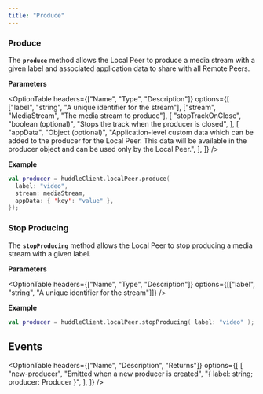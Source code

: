 ```yaml
---
title: "Produce"
---
```



### Produce

The **`produce`** method allows the Local Peer to produce a media stream with a given label and associated application data to share with all Remote Peers.

**Parameters**

<OptionTable
  headers={["Name", "Type", "Description"]}
  options={[
    ["label", "string", "A unique identifier for the stream"],
    ["stream", "MediaStream", "The media stream to produce"],
    [
      "stopTrackOnClose",
      "boolean (optional)",
      "Stops the track when the producer is closed",
    ],
    [
      "appData",
      "Object (optional)",
      "Application-level custom data which can be added to the producer for the Local Peer. This data will be available in the producer object and can be used only by the Local Peer.",
    ],
  ]}
/>

**Example**

```kotlin
val producer = huddleClient.localPeer.produce(
  label: "video",
  stream: mediaStream,
  appData: { 'key': "value" },
});
```

### Stop Producing

The **`stopProducing`** method allows the Local Peer to stop producing a media stream with a given label.

**Parameters**

<OptionTable
  headers={["Name", "Type", "Description"]}
  options={[["label", "string", "A unique identifier for the stream"]]}
/>

**Example**

```kotlin
val producer = huddleClient.localPeer.stopProducing( label: "video" );
```

## Events

<OptionTable
  headers={["Name", "Description", "Returns"]}
  options={[
    [
      "new-producer",
      "Emitted when a new producer is created",
      "{ label: string; producer: Producer }",
    ],
  ]}
/>
